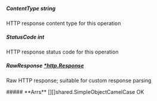
##### **ContentType** string
HTTP response content type for this operation

##### **StatusCode** int
HTTP response status code for this operation

##### **RawResponse** [*http.Response](https://pkg.go.dev/net/http#Response)
Raw HTTP response; suitable for custom response parsing

<Collapsible>
    ##### **Arrs** [][]shared.SimpleObjectCamelCase
    OK
    <Collapsible.Break/>
    <SimpleObjectCamelCase/>
</Collapsible>

